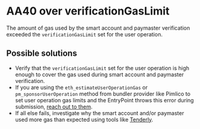 # AA40 over verificationGasLimit

The amount of gas used by the smart account and paymaster verification exceeded the `verificationGasLimit` set for the user operation.

## Possible solutions

- Verify that the `verificationGasLimit` set for the user operation is high enough to cover the gas used during smart account and paymaster verification.
- If you are using the `eth_estimateUserOperationGas` or `pm_sponsorUserOperation` method from bundler provider like Pimlico to set user operation gas limits and the EntryPoint throws this error during submission, [reach out to them](https://t.me/pimlicoHQ).
- If all else fails, investigate why the smart account and/or paymaster used more gas than expected using tools like [Tenderly](https://tenderly.co/).
